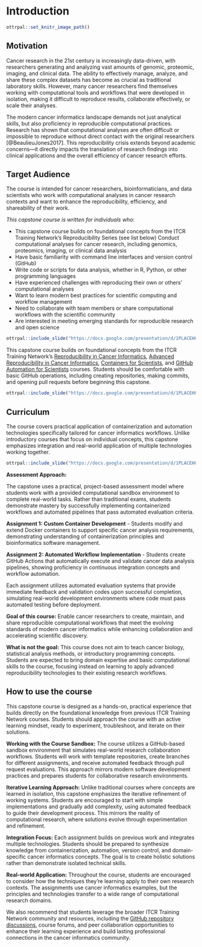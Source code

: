 # Introduction

```r
ottrpal::set_knitr_image_path()
```

## Motivation

Cancer research in the 21st century is increasingly data-driven, with researchers generating and analyzing vast amounts of genomic, proteomic, imaging, and clinical data. The ability to effectively manage, analyze, and share these complex datasets has become as crucial as traditional laboratory skills. However, many cancer researchers find themselves working with computational tools and workflows that were developed in isolation, making it difficult to reproduce results, collaborate effectively, or scale their analyses.

The modern cancer informatics landscape demands not just analytical skills, but also proficiency in reproducible computational practices. Research has shown that computational analyses are often difficult or impossible to reproduce without direct contact with the original researchers [@BeaulieuJones2017]. This reproducibility crisis extends beyond academic concerns—it directly impacts the translation of research findings into clinical applications and the overall efficiency of cancer research efforts.


## Target Audience

The course is intended for cancer researchers, bioinformaticians, and data scientists who work with computational analyses in cancer research contexts and want to enhance the reproducibility, efficiency, and shareability of their work.

_This capstone course is written for individuals who:_

- This capstone course builds on foundational concepts from the ITCR Training Network's Reproducibility Series (see list below)
Conduct computational analyses for cancer research, including genomics, proteomics, imaging, or clinical data analysis
- Have basic familiarity with command line interfaces and version control (GitHub)
- Write code or scripts for data analysis, whether in R, Python, or other programming languages
- Have experienced challenges with reproducing their own or others' computational analyses
- Want to learn modern best practices for scientific computing and workflow management
- Need to collaborate with team members or share computational workflows with the scientific community
- Are interested in meeting emerging standards for reproducible research and open science

```r
ottrpal::include_slide("https://docs.google.com/presentation/d/1PLACEHOLDER/edit#slide=id.g2942096bb40_0_787")
```

This capstone course builds on foundational concepts from the ITCR Training Network's [Reproducibility in Cancer Informatics](https://jhudatascience.org/Reproducibility_in_Cancer_Informatics/introduction.html), [Advanced Reproducibility in Cancer Informatics](https://jhudatascience.org/Adv_Reproducibility_in_Cancer_Informatics/introduction.html), [Containers for Scientists](https://hutchdatascience.org/Containers_for_Scientists/), and [GitHub Automation for Scientists](https://hutchdatascience.org/GitHub_Automation_for_Scientists/) courses. Students should be comfortable with basic GitHub operations, including creating repositories, making commits, and opening pull requests before beginning this capstone.

```r
ottrpal::include_slide("https://docs.google.com/presentation/d/1PLACEHOLDER/edit#slide=id.g101867ebdaa_18_0")
```

## Curriculum

The course covers practical application of containerization and automation technologies specifically tailored for cancer informatics workflows. Unlike introductory courses that focus on individual concepts, this capstone emphasizes integration and real-world application of multiple technologies working together.

```r
ottrpal::include_slide("https://docs.google.com/presentation/d/1PLACEHOLDER/edit#slide=id.g2942096bb40_0_464")
```

**Assessment Approach:**

The capstone uses a practical, project-based assessment model where students work with a provided computational sandbox environment to complete real-world tasks. Rather than traditional exams, students demonstrate mastery by successfully implementing containerized workflows and automated pipelines that pass automated evaluation criteria.

**Assignment 1: Custom Container Development** - Students modify and extend Docker containers to support specific cancer analysis requirements, demonstrating understanding of containerization principles and bioinformatics software management.

**Assignment 2: Automated Workflow Implementation** - Students create GitHub Actions that automatically execute and validate cancer data analysis pipelines, showing proficiency in continuous integration concepts and workflow automation.

Each assignment utilizes automated evaluation systems that provide immediate feedback and validation codes upon successful completion, simulating real-world development environments where code must pass automated testing before deployment.

**Goal of this course:**
Enable cancer researchers to create, maintain, and share reproducible computational workflows that meet the evolving standards of modern cancer informatics while enhancing collaboration and accelerating scientific discovery.

**What is not the goal:**
This course does not aim to teach cancer biology, statistical analysis methods, or introductory programming concepts. Students are expected to bring domain expertise and basic computational skills to the course, focusing instead on learning to apply advanced reproducibility technologies to their existing research workflows.

## How to use the course

This capstone course is designed as a hands-on, practical experience that builds directly on the foundational knowledge from previous ITCR Training Network courses. Students should approach the course with an active learning mindset, ready to experiment, troubleshoot, and iterate on their solutions.

**Working with the Course Sandbox:**
The course utilizes a GitHub-based sandbox environment that simulates real-world research collaboration workflows. Students will work with template repositories, create branches for different assignments, and receive automated feedback through pull request evaluations. This approach mirrors modern software development practices and prepares students for collaborative research environments.

**Iterative Learning Approach:**
Unlike traditional courses where concepts are learned in isolation, this capstone emphasizes the iterative refinement of working systems. Students are encouraged to start with simple implementations and gradually add complexity, using automated feedback to guide their development process. This mirrors the reality of computational research, where solutions evolve through experimentation and refinement.

**Integration Focus:**
Each assignment builds on previous work and integrates multiple technologies. Students should be prepared to synthesize knowledge from containerization, automation, version control, and domain-specific cancer informatics concepts. The goal is to create holistic solutions rather than demonstrate isolated technical skills.

**Real-world Application:**
Throughout the course, students are encouraged to consider how the techniques they're learning apply to their own research contexts. The assignments use cancer informatics examples, but the principles and technologies transfer to a wide range of computational research domains.

We also recommend that students leverage the broader ITCR Training Network community and resources, including the [GitHub repository discussions](https://www.itcrtraining.org/), course forums, and peer collaboration opportunities to enhance their learning experience and build lasting professional connections in the cancer informatics community.
